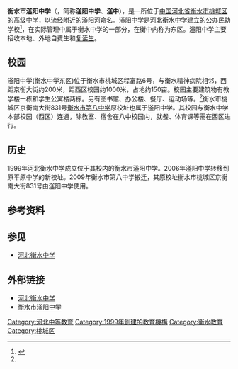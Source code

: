 {{Infobox School
  | name        = 衡水市滏阳中学
  | other_name  = Fuyang High School,Hengshui
  | image       = 
  | motto       = 追求卓越
  | established = 1999年
  | type        = 公办民助高中
  | religion    = 
  | affiliation =
  | district    = [[桃城区|桃城区]]
  | grades      = [[高中|高中]]
  | principal   = [[张文茂|张文茂]]
  | dean        = 
  | college     = 
  | house       = 
  | sc          = 
  | cs          = 
  | faculty     = 约100
  | staff       = 
  | students    = 约3000
  | athletics   = 
  | conference  = 
  | colors      = 
  | mascot      = 
  | magazine    = 
  | free_label  = 
  | free_text   = 
  | free_label4 = 
  | free_text4  = 
  | free_label5 = 
  | free_text5  = 
  | free_label6 = 
  | free_text6  = 
  | address     = [[衡水|衡水]]市[[桃城区|桃城区]]程富路6号、京衡南大街831号 053000
  | tel         = 0318-2819610
  | fax         = 0318-2106993
  | mail        = 
  | website     = www.hsfyzx.cn
}}
'''衡水市滏阳中学'''（{{lang-en|'''Fuyang High School, Hengshui'''}}，简称'''滏阳中学'''、'''滏中'''），是一所位于[[中华人民共和国|中国]][[河北省|河北省]][[衡水市|衡水市]][[桃城区|桃城区]]的高级中学，以流经附近的[[滏阳河|滏阳河]]命名。滏阳中学是[[河北衡水中学|河北衡水中学]]建立的公办民助学校<ref name="#1">{{cite web|url=http://www.hsfyzx.cn/Article_Show.asp?ArticleID=94|author=衡水市滏阳中学|title=衡水市滏阳中学简介|date=2007-03-16|accessdate=2011-01-20|archiveurl=https://web.archive.org/web/20070827221459/http://www.hsfyzx.cn/Article_Show.asp?ArticleID=94|archivedate=2007-08-27|deadurl=yes}}</ref>，在实际管理中属于衡水中学的一部分，在衡中内称为东区。滏阳中学主要招收本地、外地自费生和[[高四|复读生]]。

== 校园 ==
滏阳中学(衡水中学东区)位于衡水市桃城区程富路6号，与衡水精神病院相邻，西距京衡大街约200米，距西区校园约1000米，占地约150亩。校园主要建筑物有教学楼一栋和学生公寓楼两栋。另有图书馆、办公楼、餐厅、运动场等。<ref name="#1"/>衡水市桃城区京衡南大街831号[[衡水市第八中学|衡水市第八中学]]原校址也属于滏阳中学。其校园与衡水中学本部校园（西区）连通，除教室、宿舍在八中校园内，就餐、体育课等需在西区进行。

== 历史 ==
1999年河北衡水中学成立位于其校内的衡水市滏阳中学。2006年滏阳中学转移到原平原中学的新校址。2009年衡水市第八中学搬迁，其原校址衡水市桃城区京衡南大街831号由滏阳中学使用。

==参考资料==
{{reflist}}

==参见==
*[[河北衡水中学|河北衡水中学]]

==外部链接==
*[http://www.hbhz.net/ 河北衡水中学] {{Wayback|url=http://www.hbhz.net/ |date=20210123072950 }}
*[https://web.archive.org/web/20110629000741/http://www.hsfyzx.cn/ 衡水市滏阳中学]

[[Category:河北中等教育|Category:河北中等教育]]
[[Category:1999年創建的教育機構|Category:1999年創建的教育機構]]
[[Category:衡水教育|Category:衡水教育]]
[[Category:桃城区|Category:桃城区]]